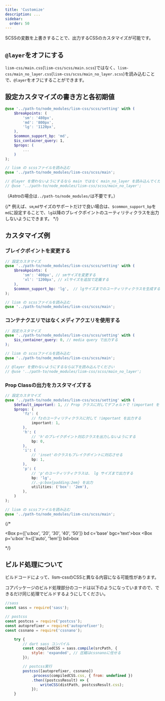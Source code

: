 ```yaml
---
title: 'Customize'
description: ...
sidebar:
  order: 50
---
```



SCSSの変数を上書きすることで、出力するCSSのカスタマイズが可能です。



## `@layer`をオフにする

`lism-css/main.css`(`lism-css/scss/main.scss`)ではなく、`lism-css/main_no_layer.css`(`lism-css/scss/main_no_layer.scss`)を読み込むことで、`@layer`をオフにすることができます。



## 設定カスタマイズの書き方と各初期値

```scss
@use '../path-to/node_modules/lism-css/scss/setting' with (
	$breakpoints: (
		'sm': '480px',
		'md': '800px',
		'lg': '1120px',
	),
	$common_support_bp: 'md',
	$is_container_query: 1,
	$props: (
		...
	)
);

// lism の scssファイルを読み込む
@use '../path-to/node_modules/lism-css/scss/main';

// @layer を使わないようにするなら main ではなく main_no_layer を読み込んでください
// @use '../path-to/node_modules/lism-css/scss/main_no_layer';
```

（Astroの場合は`../path-to/node_modules/`は不要です。）


{/* 例えば、`sm`,`md`サイズのサポートだけで良い場合は、`$common_support_bp`を`md`に設定することで、`lg`以降のブレイクポイントのユーティリティクラスを出力しないようにできます。 */}


## カスタマイズ例

### ブレイクポイントを変更する

```scss
// 設定カスタマイズ
@use '../path-to/node_modules/lism-css/scss/setting' with (
	$breakpoints: (
		'sm': '400px', // smサイズを変更する
		'xl': '1200px', // xlサイズを追加で定義する
	),
	$common_support_bp: 'lg',  // lgサイズまでのユーティリティクラスを生成する
);

// lism の scssファイルを読み込む
@use '../path-to/node_modules/lism-css/scss/main';
```

### コンテナクエリではなくメディアクエリを使用する

```scss
// 設定カスタマイズ
@use '../path-to/node_modules/lism-css/scss/setting' with (
	$is_container_query: 0, // media query で出力する
);

// lism の scssファイルを読み込む
@use '../path-to/node_modules/lism-css/scss/main';

// @layer を使わないようにするなら以下を読み込んでください
// @use '../path-to/node_modules/lism-css/scss/main_no_layer';
```


### Prop Classの出力をカスタマイズする

```scss
// 設定カスタマイズ
@use '../path-to/node_modules/lism-css/scss/setting' with (
	$default_important: 1, // Prop クラスに対してデフォルトで !important を付与する
	$props: (
		'fz': (
			// fzのユーティリティクラスに対して !important を出力する
			important: 1,
		),
		'h': (
			// 'h'のブレイクポイント対応クラスを出力しないようにする
			bp: 0,
		),
		'i': (
			// 'inset'のクラスもブレイクポイントに対応させる
			bp: 1, 
		),
		'p': (
			// 'p'のユーティリティクラスは、 lg サイズまで出力する
			bp: 'lg', 
			//.-p:box{padding:2em} を出力
			utilities: ('box': '2em'),
		),
	)
);

// lism の scssファイルを読み込む
@use '../path-to/node_modules/lism-css/scss/main';
```

{/* <div class='is--container'>
<Box p={['u:box', '20', '30', '40', '50']} bd c='base' bgc='text'>box</Box>
<Box p='u:box' h={['auto', '1em']} bd>box</Box>
</div> */}


## ビルド処理について

ビルドコードによって、lism-cssのCSSと異なる内容になる可能性があります。

コアパッケージのビルド処理部分のコードは以下のようになっていますので、できるだけ同じ処理でビルドするようにしてください。

```js
//sass
const sass = require('sass');

// postcss
const postcss = require('postcss');
const autoprefixer = require('autoprefixer');
const cssnano = require('cssnano');
```

```js
	try {
		// dart sass コンパイル
		const compiledCSS = sass.compile(srcPath, {
			style: 'expanded', // 圧縮はcssnanoに任せる
		});

		// postcss実行
		postcss([autoprefixer, cssnano])
			.process(compiledCSS.css, { from: undefined })
			.then((postcssResult) => {
				writeCSS(distPath, postcssResult.css);
			});
	}
```
